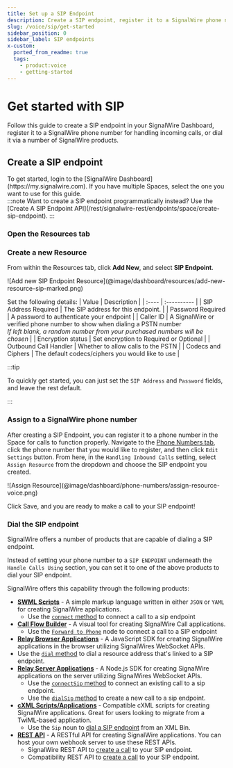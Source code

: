 ```yaml
---
title: Set up a SIP Endpoint
description: Create a SIP endpoint, register it to a SignalWire phone number for handling incoming calls, or dial it with SignalWire.
slug: /voice/sip/get-started
sidebar_position: 0
sidebar_label: SIP endpoints
x-custom:
  ported_from_readme: true
  tags:
    - product:voice
    - getting-started
---
```



# Get started with SIP

Follow this guide to create a SIP endpoint in your SignalWire Dashboard, 
register it to a SignalWire phone number for handling incoming calls, 
or dial it via a number of SignalWire products.

## Create a SIP endpoint

<div className="row">
  
  <div className="col col--6">
    To get started, login to the [SignalWire Dashboard](https://my.signalwire.com).
    If you have multiple Spaces, select the one you want to use for this guide.
  </div>
  
  <div className="col col--6">
    :::note
    Want to create a SIP endpoint programmatically instead? Use the [Create A SIP Endpoint API](/rest/signalwire-rest/endpoints/space/create-sip-endpoint).
    :::
  </div>
  
</div>

<Steps>

### Open the Resources tab

<AddResource/>

### Create a new Resource

From within the Resources tab, click **Add New**, and select **SIP Endpoint**.

<Frame>
  ![Add new SIP Endpoint Resource](@image/dashboard/resources/add-new-resource-sip-marked.png)
</Frame>

Set the following details:
| Value | Description |
| :---- | :---------- |
| SIP Address <span className="required-arg">Required</span> | The SIP address for this endpoint. |
| Password <span className="required-arg">Required</span> | A password to authenticate your endpoint |
| Caller ID | A SignalWire or verified phone number to show when dialing a PSTN number <br/>*If left blank, a random number from your purchased numbers will be chosen* |
| Encryption status | Set encryption to Required or Optional |
| Outbound Call Handler | Whether to allow calls to the PSTN |
| Codecs and Ciphers | The default codecs/ciphers you would like to use |

:::tip

To quickly get started, you can just set the `SIP Address` and `Password` fields, and leave the rest default.

:::

### Assign to a SignalWire phone number

After creating a SIP Endpoint, you can register it to a phone number in the Space for calls to function properly. Navigate to the [Phone Numbers tab](https://my.signalwire.com?page=phone_numbers), click the phone number
that you would like to register, and then click `Edit Settings` button. From here, in the
`Handling Inbound Calls` setting, select `Assign Resource` from the dropdown and choose the SIP endpoint you created.

<Frame>
  ![Assign Resource](@image/dashboard/phone-numbers/assign-resource-voice.png)
</Frame>

Click Save, and you are ready to make a call to your SIP endpoint!

### Dial the SIP endpoint

SignalWire offers a number of products that are capable of dialing a SIP endpoint.

Instead of setting your phone number to a `SIP ENDPOINT` underneath the  `Handle Calls Using` section,
you can set it to one of the above products to dial your SIP endpoint.

SignalWire offers this capability through the following products:


- [**SWML Scripts**](/swml) - A simple markup language written in either `JSON` or `YAML`
for creating SignalWire applications.
  - Use the [`connect` method](/swml/methods/connect) to connect a call to a sip endpoint
- [**Call Flow Builder**](/call-flow-builder) - A visual tool for creating SignalWire Call applications.
  - Use the [`Forward to Phone`](/call-flow-builder/forward-to-phone#forward-to-sip) node to connect a call to a SIP endpoint
- [**Relay Browser Applications**](/sdks/relay-browser-sdk/) - A JavaScript SDK for creating SignalWire applications in the browser utilizing SignalWires WebSocket APIs.
- Use the [`dial` method](/sdks/relay-browser-sdk/signalwire-client/client#dial) to dial a resource address that's linked to a SIP endpoint.
- [**Relay Server Applications**](/sdks/relay-realtime-sdk) - A Node.js SDK for creating SignalWire applications on the server utilizing SignalWires WebSocket APIs.
  - Use the [`connectSip` method](/sdks/relay-realtime-sdk/voice/call#connectsip) to connect an existing call to a sip endpoint.
  - Use the [`dialSip` method](/sdks/relay-realtime-sdk/voice/client#dialsip) to create a new call to a sip endpoint.
- [**cXML Scripts/Applications**](/compatibility-api/guides/general/creating-and-using-cxml-scripts) - Compatible cXML scripts for creating SignalWire applications.
Great for users looking to migrate from a TwiML-based application.
  - Use the `Sip` noun to [dial a SIP endpoint](/compatibility-api/cxml/voice/sip-noun) from an XML Bin.
- [**REST API**](/rest) - A RESTful API for creating SignalWire applications. You can host your own webhook server to
use these REST APIs.
  - SignalWire REST API to [create a call](/rest/signalwire-rest/endpoints/calling/calls-create) to your SIP endpoint.
  - Compatibility REST API to [create a call](/rest/compatibility-api/endpoints/create-a-call) to your SIP endpoint.

</Steps>

<LegacySIP/>